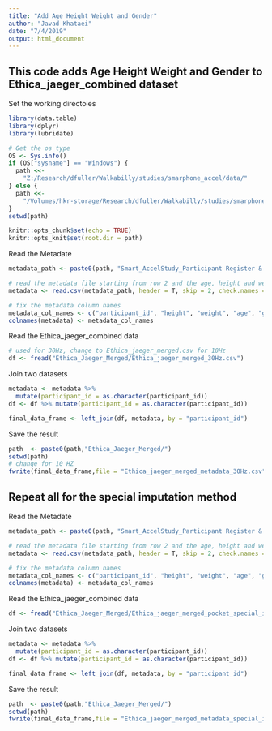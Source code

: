---
title: "Add Age Height Weight and Gender"
author: "Javad Khataei"
date: "7/4/2019"
output: html_document
---

## This code adds Age Height Weight and Gender to Ethica_jaeger_combined dataset


Set the working directoies
```{r}
library(data.table)
library(dplyr)
library(lubridate)

# Get the os type
OS <- Sys.info()
if (OS["sysname"] == "Windows") {
  path <<-
    "Z:/Research/dfuller/Walkabilly/studies/smarphone_accel/data/"
} else {
  path <<-
    "/Volumes/hkr-storage/Research/dfuller/Walkabilly/studies/smarphone_accel/data/"
}
setwd(path)

```

```{r setup, include=FALSE}
knitr::opts_chunk$set(echo = TRUE)
knitr::opts_knit$set(root.dir = path)
```




Read the Metadate
```{r}
metadata_path <- paste0(path, "Smart_AccelStudy_Participant Register & O2 calculator - Register.csv")

# read the metadata file starting from row 2 and the age, height and weight columns
metadata <- read.csv(metadata_path, header = T, skip = 2, check.names = F) [ ,c(2, 6, 7, 8, 10)] 

# fix the metadata column names
metadata_col_names <- c("participant_id", "height", "weight", "age", "gender")
colnames(metadata) <- metadata_col_names
```


Read the Ethica_jaeger_combined data
```{r}
# used for 30Hz, change to Ethica_jaeger_merged.csv for 10Hz
df <- fread("Ethica_Jaeger_Merged/Ethica_jaeger_merged_30Hz.csv")

```

Join two datasets
```{r}
metadata <- metadata %>% 
  mutate(participant_id = as.character(participant_id))
df <- df %>% mutate(participant_id = as.character(participant_id))

final_data_frame <- left_join(df, metadata, by = "participant_id")
```

Save the result

```{r}
path  <- paste0(path,"Ethica_Jaeger_Merged/")
setwd(path)
# change for 10 HZ
fwrite(final_data_frame,file = "Ethica_jaeger_merged_metadata_30Hz.csv")
```

## Repeat all for the special imputation method

Read the Metadate
```{r eval=FALSE, include=FALSE}
metadata_path <- paste0(path, "Smart_AccelStudy_Participant Register & O2 calculator - Register.csv")

# read the metadata file starting from row 2 and the age, height and weight columns
metadata <- read.csv(metadata_path, header = T, skip = 2, check.names = F) [ ,c(2, 6, 7, 8, 10)] 

# fix the metadata column names
metadata_col_names <- c("participant_id", "height", "weight", "age", "gender")
colnames(metadata) <- metadata_col_names
```


Read the Ethica_jaeger_combined data
```{r eval=FALSE, include=FALSE}
df <- fread("Ethica_Jaeger_Merged/Ethica_jaeger_merged_pocket_special_imputation.csv")

```

Join two datasets
```{r eval=FALSE, include=FALSE}
metadata <- metadata %>% 
  mutate(participant_id = as.character(participant_id))
df <- df %>% mutate(participant_id = as.character(participant_id))

final_data_frame <- left_join(df, metadata, by = "participant_id")
```

Save the result

```{r eval=FALSE, include=FALSE}
path  <- paste0(path,"Ethica_Jaeger_Merged/")
setwd(path)
fwrite(final_data_frame,file = "Ethica_jaeger_merged_metadata_special_imputatiom.csv")
```

